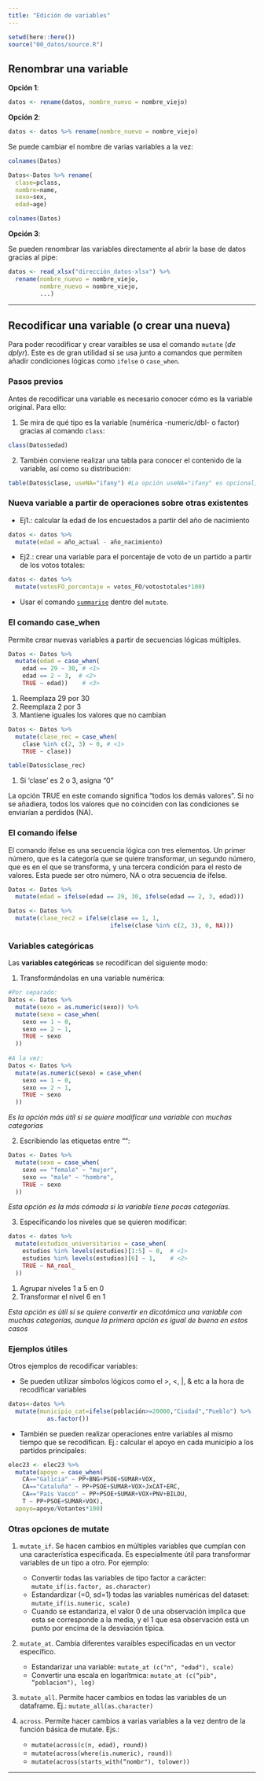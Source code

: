 ```yaml
---
title: "Edición de variables"
---
```


```r
setwd(here::here())
source("00_datos/source.R")
```

## Renombrar una variable

**Opción 1**:

``` r
datos <- rename(datos, nombre_nuevo = nombre_viejo)
```

**Opción 2**:

``` r
datos <- datos %>% rename(nombre_nuevo = nombre_viejo)
```

Se puede cambiar el nombre de varias variables a la vez:

```r
colnames(Datos)

Datos<-Datos %>% rename(
  clase=pclass,
  nombre=name,
  sexo=sex,
  edad=age)
```

```r
colnames(Datos)
```

**Opción 3**:

Se pueden renombrar las variables directamente al abrir la base de datos gracias al pipe:

``` r
datos <- read_xlsx("dirección_datos-xlsx") %>% 
  rename(nombre_nuevo = nombre_viejo,
         nombre_nuevo = nombre_viejo,
         ...)
```

------------------------------------------------------------------------

## Recodificar una variable (o crear una nueva)

Para poder recodificar y crear varaibles se usa el comando `mutate` (*de dplyr*). Este es de gran utilidad si se usa junto a comandos que permiten añadir condiciones lógicas como `ifelse` o `case_when`.

### Pasos previos

Antes de recodificar una variable es necesario conocer cómo es la variable original. Para ello:

1.  Se mira de qué tipo es la variable (numérica -numeric/dbl- o factor) gracias al comando `class`:

```r
class(Datos$edad)
```

2.  También conviene realizar una tabla para conocer el contenido de la variable, así como su distribución:

```r
table(Datos$clase, useNA="ifany") #La opción useNA="ifany" es opcional, y se añade para que en la tabla se muestren también los valores perdidos.
```

### Nueva variable a partir de operaciones sobre otras existentes

-   Ej1.: calcular la edad de los encuestados a partir del año de nacimiento

``` r
datos <- datos %>% 
  mutate(edad = año_actual - año_nacimiento)
```

-   Ej2.: crear una variable para el porcentaje de voto de un partido a partir de los votos totales:

``` r
datos <- datos %>% 
  mutate(votosFO_porcentaje = votos_FO/votostotales*100)
```

-   Usar el comando [`summarise`](https://jorgeemm.github.io/Pagina_R/df-var/group_by.html#summarise) dentro del `mutate`.

### El comando case_when

Permite crear nuevas variables a partir de secuencias lógicas múltiples.

``` r
Datos <- Datos %>%
  mutate(edad = case_when(
    edad == 29 ~ 30, # <1>
    edad == 2 ~ 3,  # <2>
    TRUE ~ edad))    # <3>
```

1.  Reemplaza 29 por 30
2.  Reemplaza 2 por 3
3.  Mantiene iguales los valores que no cambian

```r
Datos <- Datos %>%
  mutate(clase_rec = case_when(
    clase %in% c(2, 3) ~ 0, # <1> 
    TRUE ~ clase)) 

table(Datos$clase_rec)
```

1.  Si 'clase' es 2 o 3, asigna "0"

La opción TRUE en este comando significa "todos los demás valores". Si no se añadiera, todos los valores que no coinciden con las condiciones se enviarían a perdidos (NA).

### El comando ifelse

El comando ifelse es una secuencia lógica con tres elementos. Un primer número, que es la categoría que se quiere transformar, un segundo número, que es en el que se transforma, y una tercera condición para el resto de valores. Esta puede ser otro número, NA o otra secuencia de ifelse.

``` r
Datos <- Datos %>%
  mutate(edad = ifelse(edad == 29, 30, ifelse(edad == 2, 3, edad)))

Datos <- Datos %>%
  mutate(clase_rec2 = ifelse(clase == 1, 1,
                             ifelse(clase %in% c(2, 3), 0, NA)))
```

### Variables categóricas

Las **variables categóricas** se recodifican del siguiente modo:

1.  Transformándolas en una variable numérica:

``` r
#Por separado:
Datos <- Datos %>% 
  mutate(sexo = as.numeric(sexo)) %>% 
  mutate(sexo = case_when(
    sexo == 1 ~ 0,
    sexo == 2 ~ 1,
    TRUE ~ sexo
  ))
  
#A la vez:
Datos <- Datos %>% 
  mutate(as.numeric(sexo) = case_when(
    sexo == 1 ~ 0,
    sexo == 2 ~ 1,
    TRUE ~ sexo
  ))
```

*Es la opción más útil si se quiere modificar una variable con muchas categorías*

2.  Escribiendo las etiquetas entre "":

``` r
Datos <- Datos %>%
  mutate(sexo = case_when(
    sexo == "female" ~ "mujer",  
    sexo == "male" ~ "hombre",   
    TRUE ~ sexo                  
  ))
```

*Esta opción es la más cómoda si la variable tiene pocas categorías.*

3.  Especificando los niveles que se quieren modificar:

``` r
datos <- datos %>%
  mutate(estudios_universitarios = case_when(
    estudios %in% levels(estudios)[1:5] ~ 0,  # <1>
    estudios %in% levels(estudios)[6] ~ 1,    # <2> 
    TRUE ~ NA_real_                           
  ))
```

1.  Agrupar niveles 1 a 5 en 0
2.  Transformar el nivel 6 en 1

*Esta opción es útil si se quiere convertir en dicotómica una variable con muchas categorías, aunque la primera opción es igual de buena en estos casos*

### Ejemplos útiles

Otros ejemplos de recodificar variables:

-   Se pueden utilizar símbolos lógicos como el \>, \<, \|, & etc a la hora de recodificar variables

``` r
datos<-datos %>%
  mutate(municipio_cat=ifelse(población>=20000,"Ciudad","Pueblo") %>% 
           as.factor())
```

-   También se pueden realizar operaciones entre variables al mismo tiempo que se recodifican. Ej.: calcular el apoyo en cada municipio a los partidos principales:

``` r
elec23 <- elec23 %>% 
  mutate(apoyo = case_when(
    CA=="Galicia" ~ PP+BNG+PSOE+SUMAR+VOX,
    CA=="Cataluña" ~ PP+PSOE+SUMAR+VOX+JxCAT+ERC,
    CA=="País Vasco" ~ PP+PSOE+SUMAR+VOX+PNV+BILDU,
    T ~ PP+PSOE+SUMAR+VOX),
  apoyo=apoyo/Votantes*100)
```

### Otras opciones de mutate

1.  `mutate_if`. Se hacen cambios en múltiples variables que cumplan con una característica especificada. Es especialmente útil para transformar variables de un tipo a otro. Por ejemplo:

    -   Convertir todas las variables de tipo factor a carácter: `mutate_if(is.factor, as.character)`
    -   Estandardizar (=0, sd=1) todas las variables numéricas del dataset: `mutate_if(is.numeric, scale)`
    -   Cuando se estandariza, el valor 0 de una observación implica que esta se corresponde a la media, y el 1 que esa observación está un punto por encima de la desviación típica.

2.  `mutate_at`. Cambia diferentes varaibles especificadas en un vector específico.

    -   Estandarizar una variable: `mutate_at (c("n", "edad"), scale)`
    -   Convertir una escala en logarítmica: `mutate_at (c(“pib", “poblacion"), log)`

3.  `mutate_all`. Permite hacer cambios en todas las variables de un dataframe. Ej.: `mutate_all(as.character)`

4.  `across`. Permite hacer cambios a varias variables a la vez dentro de la función básica de mutate. Ejs.:

    -   `mutate(across(c(n, edad), round))`
    -   `mutate(across(where(is.numeric), round))`
    -   `mutate(across(starts_with(“nombr"), tolower))`

------------------------------------------------------------------------
